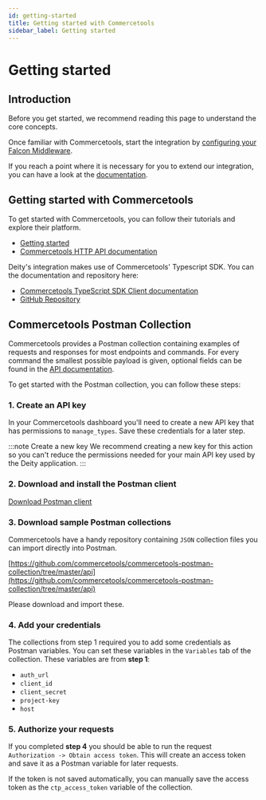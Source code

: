 ```yaml
---
id: getting-started
title: Getting started with Commercetools
sidebar_label: Getting started
---
```


# Getting started


<CodePackage name="@deity/falcon-commercetools-module" />


## Introduction

Before you get started, we recommend reading this page to understand the core concepts.

Once familiar with Commercetools, start the integration by [configuring your Falcon Middleware](/docs/integrations/commercetools/configuration/getting-started).

If you reach a point where it is necessary for you to extend our integration, you can have a look at the [documentation](/docs/integrations/commercetools/extending/getting-started).


## Getting started with Commercetools
To get started with Commercetools, you can follow their tutorials and explore their platform.

- [Getting started](https://docs.commercetools.com/tutorials)
- [Commercetools HTTP API documentation](https://docs.commercetools.com/api/general-concepts)

Deity's integration makes use of Commercetools' Typescript SDK. You can the documentation and repository here:

- [Commercetools TypeScript SDK Client documentation](https://docs.commercetools.com/sdk/javascript-sdk)
- [GitHub Repository](https://github.com/commercetools/commercetools-sdk-typescript)

## Commercetools Postman Collection
Commercetools provides a Postman collection containing examples of requests and responses for most endpoints and commands. For every command the smallest possible payload is given, optional fields can be found in the [API documentation](https://docs.commercetools.com/api/general-concepts).

To get started with the Postman collection, you can follow these steps:

### 1. Create an API key

In your Commercetools dashboard you'll need to create a new API key that has permissions to `manage_types`. Save these credentials for a later step.

:::note Create a new key
We recommend creating a new key for this action so you can't reduce the permissions needed for your main API key used by the Deity application.
:::

### 2. Download and install the Postman client

[Download Postman client](https://www.postman.com/downloads/)

### 3. Download sample Postman collections

Commercetools have a handy repository containing `JSON` collection files you can import directly into Postman.

[https://github.com/commercetools/commercetools-postman-collection/tree/master/api](https://github.com/commercetools/commercetools-postman-collection/tree/master/api)

Please download and import these.

### 4. Add your credentials

The collections from step 1 required you to add some credentials as Postman variables. You can set these variables in the `Variables` tab of the collection. These variables are from **step 1**:

- `auth_url`
- `client_id`
- `client_secret`
- `project-key`
- `host`

### 5. Authorize your requests

If you completed **step 4** you should be able to run the request `Authorization -> Obtain access token`. This will create an access token and save it as a Postman variable for later requests.

If the token is not saved automatically, you can manually save the access token as the `ctp_access_token` variable of the collection.
